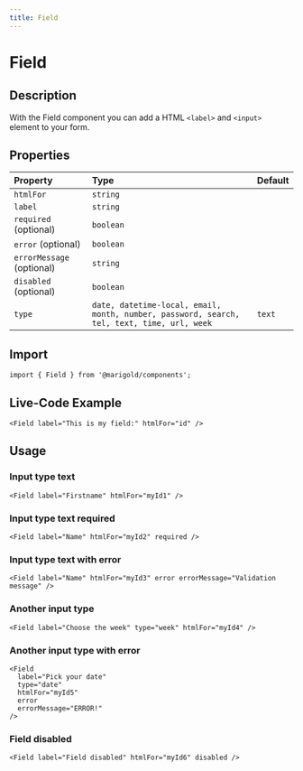 ```yaml
---
title: Field
---
```


# Field

## Description

With the Field component you can add a HTML `<label>` and `<input>` element to your form.

## Properties

| Property                  | Type                                                                                       | Default |
| :------------------------ | :----------------------------------------------------------------------------------------- | :------ |
| `htmlFor`                 | `string`                                                                                   |         |
| `label`                   | `string`                                                                                   |         |
| `required` (optional)     | `boolean`                                                                                  |         |
| `error` (optional)        | `boolean`                                                                                  |         |
| `errorMessage` (optional) | `string`                                                                                   |         |
| `disabled` (optional)     | `boolean`                                                                                  |         |
| `type`                    | `date, datetime-local, email, month, number, password, search, tel, text, time, url, week` | `text`  |

## Import

```tsx code
import { Field } from '@marigold/components';
```

## Live-Code Example

```tsx live
<Field label="This is my field:" htmlFor="id" />
```

## Usage

### Input type text

```tsx
<Field label="Firstname" htmlFor="myId1" />
```

### Input type text required

```tsx
<Field label="Name" htmlFor="myId2" required />
```

### Input type text with error

```tsx
<Field label="Name" htmlFor="myId3" error errorMessage="Validation message" />
```

### Another input type

```tsx
<Field label="Choose the week" type="week" htmlFor="myId4" />
```

### Another input type with error

```tsx
<Field
  label="Pick your date"
  type="date"
  htmlFor="myId5"
  error
  errorMessage="ERROR!"
/>
```

### Field disabled

```tsx
<Field label="Field disabled" htmlFor="myId6" disabled />
```
